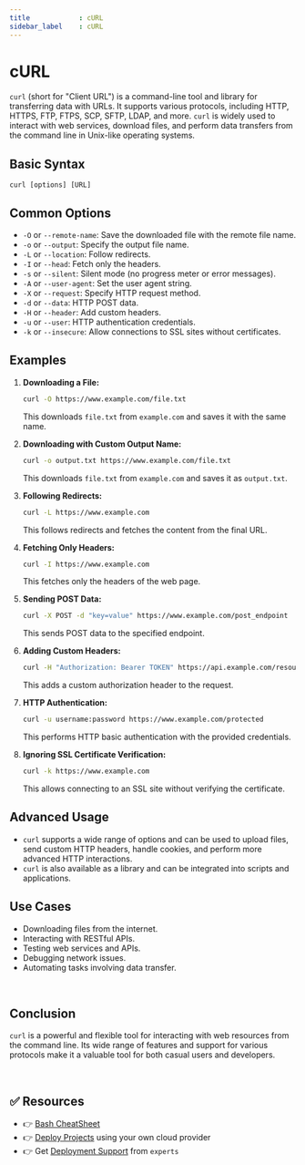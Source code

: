 ```yaml
---
title            : cURL
sidebar_label    : cURL
---
```


# cURL

`curl` (short for "Client URL") is a command-line tool and library for transferring data with URLs. 
It supports various protocols, including HTTP, HTTPS, FTP, FTPS, SCP, SFTP, LDAP, and more. `curl` is widely used to interact with web services, download files, 
and perform data transfers from the command line in Unix-like operating systems.

## **Basic Syntax**

```
curl [options] [URL]
```

## **Common Options**

- `-O` or `--remote-name`: Save the downloaded file with the remote file name.
- `-o` or `--output`: Specify the output file name.
- `-L` or `--location`: Follow redirects.
- `-I` or `--head`: Fetch only the headers.
- `-s` or `--silent`: Silent mode (no progress meter or error messages).
- `-A` or `--user-agent`: Set the user agent string.
- `-X` or `--request`: Specify HTTP request method.
- `-d` or `--data`: HTTP POST data.
- `-H` or `--header`: Add custom headers.
- `-u` or `--user`: HTTP authentication credentials.
- `-k` or `--insecure`: Allow connections to SSL sites without certificates.

## **Examples**

1. **Downloading a File:**
   ```bash
   curl -O https://www.example.com/file.txt
   ```
   This downloads `file.txt` from `example.com` and saves it with the same name.

2. **Downloading with Custom Output Name:**
   ```bash
   curl -o output.txt https://www.example.com/file.txt
   ```
   This downloads `file.txt` from `example.com` and saves it as `output.txt`.

3. **Following Redirects:**
   ```bash
   curl -L https://www.example.com
   ```
   This follows redirects and fetches the content from the final URL.

4. **Fetching Only Headers:**
   ```bash
   curl -I https://www.example.com
   ```
   This fetches only the headers of the web page.

5. **Sending POST Data:**
   ```bash
   curl -X POST -d "key=value" https://www.example.com/post_endpoint
   ```
   This sends POST data to the specified endpoint.

6. **Adding Custom Headers:**
   ```bash
   curl -H "Authorization: Bearer TOKEN" https://api.example.com/resource
   ```
   This adds a custom authorization header to the request.

7. **HTTP Authentication:**
   ```bash
   curl -u username:password https://www.example.com/protected
   ```
   This performs HTTP basic authentication with the provided credentials.

8. **Ignoring SSL Certificate Verification:**
   ```bash
   curl -k https://www.example.com
   ```
   This allows connecting to an SSL site without verifying the certificate.

## **Advanced Usage**

- `curl` supports a wide range of options and can be used to upload files, send custom HTTP headers, handle cookies, and perform more advanced HTTP interactions.
- `curl` is also available as a library and can be integrated into scripts and applications.

## **Use Cases**

- Downloading files from the internet.
- Interacting with RESTful APIs.
- Testing web services and APIs.
- Debugging network issues.
- Automating tasks involving data transfer.

<br />

## **Conclusion**

`curl` is a powerful and flexible tool for interacting with web resources from the command line. 
Its wide range of features and support for various protocols make it a valuable tool for both casual users and developers.

<br />

## ✅ Resources

- 👉 [Bash CheatSheet](https://devhints.io/bash)
- 👉 [Deploy Projects](https://deploypro.dev/) using your own cloud provider
- 👉 Get [Deployment Support](https://deploypro.dev/support/) from `experts` 
